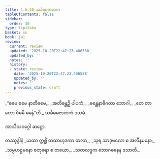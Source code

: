 ```yaml
---
title: 1.6.10 သင်္ခဓမဇာတက
tableOfContents: false
sidebar:
  order: 10
type: tipitaka
basket: su
book: ja1
review:
  current: review
  updated: '2025-10-20T22:47:23.406538'
  updated_by: ''
  notes: ''
  history:
  - state: review
    date: '2025-10-20T22:47:23.406538'
    updated_by: ''
    notes: ''
    previous_state: draft
---
```



<DynamicBreadcrumb />


<ReviewStatus review={frontmatter.review} showDetails={true} />

<HypothesisAnnotation frontmatter={frontmatter} />

<Division number="60" book="ja1" e="ch" v="22" p="14">

<Paragraph number="131" type="verses" book="ja1">
_“ဓမေ ဓမေ နာတိဓမေ,_  
_အတိဓန္တဉှိ ပါပကံ;_  
_ဓန္တေနာဓိဂတာ ဘောဂါ,_  
_တေ တာတော ဝိဓမီ ဓမန်”တိ._  


</Paragraph>
</Division>

<Paragraph number="132" type="center" book="ja1">
သင်္ခဓမဇာတကံ ဒသမံ.

  
အာသီသဝဂ္ဂေါ ဆဋ္ဌော.



</Paragraph>

<Paragraph number="133" type="center" book="ja1">
တဿုဒ္ဒါနံ


</Paragraph>

<Paragraph number="134" type="verses" book="ja1">
_ယထာ ဣစ္ဆိံ တထာဟုဒကာ ထလာ,_  
_သုရ သာဒုဖလော စ အလီနမနော;_  
_သမ္ပဟဋ္ဌမနော စတုရော စ တယော,_  
_သတလဒ္ဓက ဘောဂဓနေန ဒသာတိ._
</Paragraph>